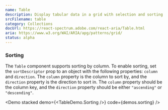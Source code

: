 ```yaml
---
name: Table
description: Display tabular data in a grid with selection and sorting.
srcFilename: table
category: Collections
docUrl: https://react-spectrum.adobe.com/react-aria/Table.html
aria: https://www.w3.org/WAI/ARIA/apg/patterns/grid/
status: alpha
---
```


### Sorting

The `Table` component supports sorting by column. To enable sorting, set the
`sortDescriptor` prop to an object with the following properties: `column` and
`direction`. The `column` property is the column to sort by, and the `direction`
property is the direction to sort in. The `column` property should be the column
key, and the `direction` property should be either `"ascending"` or
`"descending"`.

<Demo stacked demo={<TableDemo.Sorting />} code={demos.sorting} />
